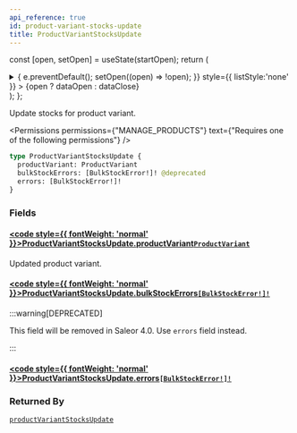 ```yaml
---
api_reference: true
id: product-variant-stocks-update
title: ProductVariantStocksUpdate
---
```






const [open, setOpen] = useState(startOpen);
return (
<details {...(open ? { open: true } : {})} className="details" style={{ border:'none', boxShadow:'none', background:'var(--ifm-background-color)' }}>
<summary
onClick={(e) => {
e.preventDefault();
setOpen((open) => !open);
}}
style={{ listStyle:'none' }} >
{open ? dataOpen : dataClose}
</summary>
{open && children}
</details>
);
};

Update stocks for product variant.


<Permissions permissions={"MANAGE_PRODUCTS"} text={"Requires one of the following permissions"} />


```graphql
type ProductVariantStocksUpdate {
  productVariant: ProductVariant
  bulkStockErrors: [BulkStockError!]! @deprecated
  errors: [BulkStockError!]!
}
```

### Fields

#### [<code style={{ fontWeight: 'normal' }}>ProductVariantStocksUpdate.<b>productVariant</b></code>](#)<Bullet />[`ProductVariant`](../../../api-reference/products/objects/product-variant.mdx) <Badge class="badge badge--secondary" text="object"/> <Badge class="badge badge--secondary" text="products"/>

Updated product variant.

#### [<code style={{ fontWeight: 'normal' }}>ProductVariantStocksUpdate.<b>bulkStockErrors</b></code>](#)<Bullet />[`[BulkStockError!]!`](../../../api-reference/products/objects/bulk-stock-error.mdx) <Badge class="badge badge--deprecated badge--secondary" text="deprecated"/> <Badge class="badge badge--secondary" text="non-null"/> <Badge class="badge badge--secondary" text="object"/> <Badge class="badge badge--secondary" text="products"/>

:::warning[DEPRECATED]

This field will be removed in Saleor 4.0. Use `errors` field instead.

:::

#### [<code style={{ fontWeight: 'normal' }}>ProductVariantStocksUpdate.<b>errors</b></code>](#)<Bullet />[`[BulkStockError!]!`](../../../api-reference/products/objects/bulk-stock-error.mdx) <Badge class="badge badge--secondary" text="non-null"/> <Badge class="badge badge--secondary" text="object"/> <Badge class="badge badge--secondary" text="products"/>

### Returned By

[`productVariantStocksUpdate`](../../../api-reference/products/mutations/product-variant-stocks-update.mdx) <Badge class="badge badge--secondary" text="mutation"/>

